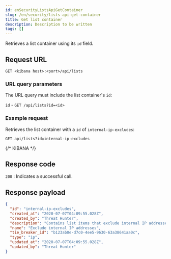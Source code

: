 ```yaml
---
id: enSecurityListsApiGetContainer
slug: /en/security/lists-api-get-container
title: Get list container
description: Description to be written
tags: []
---
```


<div id="lists-api-get-container"></div>

Retrieves a list container using its `id` field.

## Request URL

`GET <kibana host>:<port>/api/lists`

### URL query parameters

The URL query must include the list container's `id`:

`id` - `GET /api/lists?id=<id>`

### Example request

Retrieves the list container with a `id` of `internal-ip-excludes`:

```console
GET api/lists?id=internal-ip-excludes
```
{/* KIBANA */}

## Response code

`200` 
    : Indicates a successful call.

## Response payload

```json
{
  "id": "internal-ip-excludes",
  "created_at": "2020-07-07T04:09:55.028Z",
  "created_by": "Threat Hunter",
  "description": "Contains list items that exclude internal IP addresses from detection rules.",
  "name": "Exclude internal IP addresses",
  "tie_breaker_id": "b123ab0e-d7c0-4ee5-9630-63a38641aa0c",
  "type": "ip",
  "updated_at": "2020-07-07T04:09:55.028Z",
  "updated_by": "Threat Hunter"
}
```
